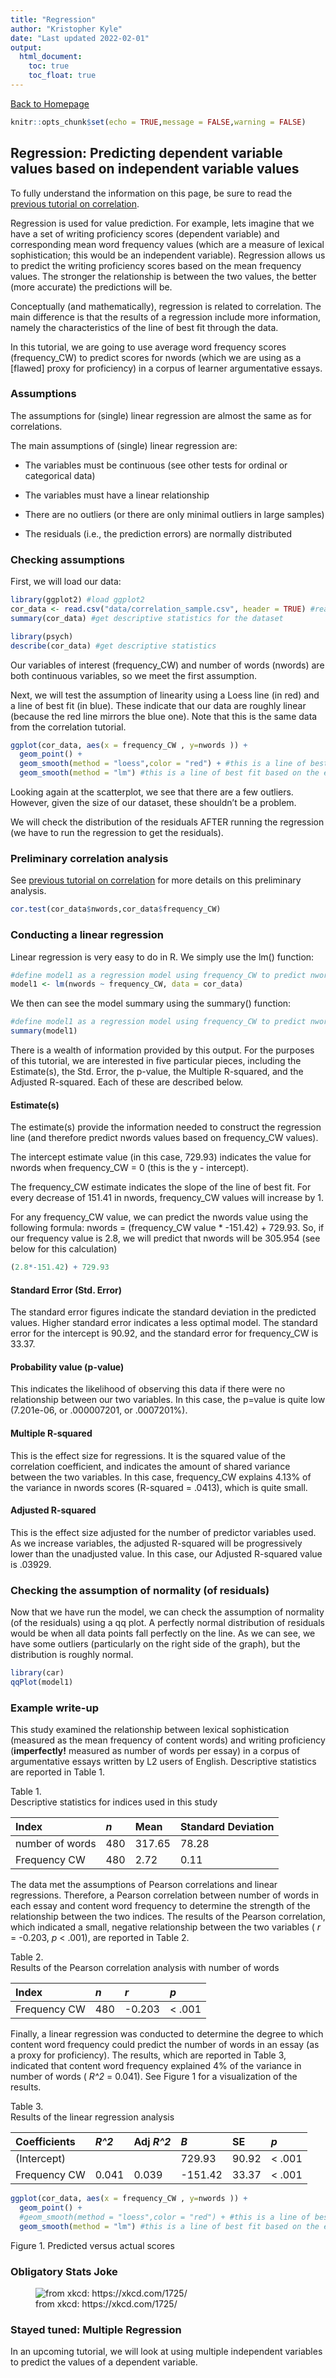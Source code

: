 ```yaml
---
title: "Regression"
author: "Kristopher Kyle"
date: "Last updated 2022-02-01"
output:
  html_document:
    toc: true
    toc_float: true
---
```

[Back to Homepage](https://kristopherkyle.github.io/IntroQuantALRM/)

```r
knitr::opts_chunk$set(echo = TRUE,message = FALSE,warning = FALSE)
```

## Regression: Predicting dependent variable values based on independent variable values

To fully understand the information on this page, be sure to read the [previous tutorial on correlation](https://kristopherkyle.github.io/IntroQuantALRM/9_Correlations.html).

Regression is used for value prediction. For example, lets imagine that we have a set of writing proficiency scores (dependent variable) and corresponding mean word frequency values (which are a measure of lexical sophistication; this would be an independent variable). Regression allows us to predict the writing proficiency scores based on the mean frequency values. The stronger the relationship is between the two values, the better (more accurate) the predictions will be.

Conceptually (and mathematically), regression is related to correlation. The main difference is that the results of a regression include more information, namely the characteristics of the line of best fit through the data.

In this tutorial, we are going to use average word frequency scores (frequency_CW) to predict scores for nwords (which we are using as a [flawed] proxy for proficiency) in a corpus of learner argumentative essays.

### Assumptions
The assumptions for (single) linear regression are almost the same as for correlations.

The main assumptions of (single) linear regression are:

- The variables must be continuous (see other tests for ordinal or categorical data)

- The variables must have a linear relationship

- There are no outliers (or there are only minimal outliers in large samples)

- The residuals (i.e., the prediction errors) are normally distributed 

### Checking assumptions
First, we will load our data:

``` r
library(ggplot2) #load ggplot2
cor_data <- read.csv("data/correlation_sample.csv", header = TRUE) #read the spreadsheet "correlation_sample.csv" into r as a dataframe
summary(cor_data) #get descriptive statistics for the dataset
```

```r
library(psych)
describe(cor_data) #get descriptive statistics
```
Our variables of interest (frequency_CW) and number of words (nwords) are both continuous variables, so we meet the first assumption.

Next, we will test the assumption of linearity using a Loess line (in red) and a line of best fit (in blue). These indicate that our data are roughly linear (because the red line mirrors the blue one). Note that this is the same data from the correlation tutorial.

```r
ggplot(cor_data, aes(x = frequency_CW , y=nwords )) +
  geom_point() +
  geom_smooth(method = "loess",color = "red") + #this is a line of best fit based on a moving average
  geom_smooth(method = "lm") #this is a line of best fit based on the enture dataset

```

Looking again at the scatterplot, we see that there are a few outliers. However, given the size of our dataset, these shouldn't be a problem.

We will check the distribution of the residuals AFTER running the regression (we have to run the regression to get the residuals).

### Preliminary correlation analysis
See [previous tutorial on correlation](https://kristopherkyle.github.io/IntroQuantALRM/9_Correlations.html) for more details on this preliminary analysis.

```r
cor.test(cor_data$nwords,cor_data$frequency_CW)
```
### Conducting a linear regression

Linear regression is very easy to do in R. We simply use the lm() function:

```r
#define model1 as a regression model using frequency_CW to predict nwords
model1 <- lm(nwords ~ frequency_CW, data = cor_data)
```

We then can see the model summary using the summary() function:

```r
#define model1 as a regression model using frequency_CW to predict nwords
summary(model1)
```

There is a wealth of information provided by this output. For the purposes of this tutorial, we are interested in five particular pieces, including the Estimate(s), the Std. Error, the p-value, the Multiple R-squared, and the Adjusted R-squared. Each of these are described below.

#### Estimate(s)
The estimate(s) provide the information needed to construct the regression line (and therefore predict nwords values based on frequency_CW values).

The intercept estimate value (in this case, 729.93) indicates the value for nwords when frequency_CW = 0 (this is the y - intercept).

The frequency_CW estimate indicates the slope of the line of best fit. For every decrease of 151.41 in nwords, frequency_CW values will increase by 1.

For any frequency_CW value, we can predict the nwords value using the following formula: nwords = (frequency_CW value * -151.42) + 729.93. So, if our frequency value is 2.8, we will predict that nwords will be 305.954 (see below for this calculation)

```r
(2.8*-151.42) + 729.93
```


#### Standard Error (Std. Error)
The standard error figures indicate the standard deviation in the predicted values. Higher standard error indicates a less optimal model. The standard error for the intercept is 90.92, and the standard error for frequency_CW is 33.37.

#### Probability value (p-value)
This indicates the likelihood of observing this data if there were no relationship between our two variables. In this case, the p=value is quite low (7.201e-06, or .000007201, or .0007201%).

#### Multiple R-squared
This is the effect size for regressions. It is the squared value of the correlation coefficient, and indicates the amount of shared variance between the two variables. In this case, frequency_CW explains 4.13% of the variance in nwords scores (R-squared = .0413), which is quite small.

#### Adjusted R-squared
This is the effect size adjusted for the number of predictor variables used. As we increase variables, the adjusted R-squared will be progressively lower than the unadjusted value. In this case, our Adjusted R-squared value is .03929.

### Checking the assumption of normality (of residuals)
Now that we have run the model, we can check the assumption of normality (of the residuals) using a qq plot. A perfectly normal distribution of residuals would be when all data points fall perfectly on the line. As we can see, we have some outliers (particularly on the right side of the graph), but the distribution is roughly normal.

```r
library(car)
qqPlot(model1)
```
### Example write-up
This study examined the relationship between lexical sophistication (measured as the mean frequency of content words) and writing proficiency (**imperfectly!** measured as number of words per essay) in a corpus of argumentative essays written by L2 users of English. Descriptive statistics are reported in Table 1.

Table 1.  
Descriptive statistics for indices used in this study

| Index | _n_ | Mean | Standard Deviation | 
| :------ | :--- | :---- | :--- | 
| number of words | 480 | 317.65 | 78.28 | 
| Frequency CW | 480 | 2.72 | 0.11 |

The data met the assumptions of Pearson correlations and linear regressions. Therefore, a Pearson correlation between number of words in each essay and content word frequency to determine the strength of the relationship between the two indices. The results of the Pearson correlation, which indicated a small, negative relationship between the two variables ( _r_ = -0.203, _p_ < .001), are reported in Table 2.

Table 2.  
Results of the Pearson correlation analysis with number of words

| Index | _n_ | _r_ | _p_ | 
| :------ | :--- | :---- | :--- | 
| Frequency CW | 480 | -0.203 | < .001 |

Finally, a linear regression was conducted to determine the degree to which content word frequency could predict the number of words in an essay (as a proxy for proficiency). The results, which are reported in Table 3, indicated that content word frequency explained 4% of the variance in number of words ( _R^2_ = 0.041). See Figure 1 for a visualization of the results.

Table 3.  
Results of the linear regression analysis

| Coefficients | _R^2_ | Adj _R^2_ | _B_     | SE    | _p_    |
| :------      | :---  | :----     | :---    | :---  | :---   |
| (Intercept)  |       |           | 729.93  | 90.92 | < .001 |
| Frequency CW | 0.041 | 0.039     | -151.42 | 33.37 | < .001 |

```r
ggplot(cor_data, aes(x = frequency_CW , y=nwords )) +
  geom_point() +
  #geom_smooth(method = "loess",color = "red") + #this is a line of best fit based on a moving average
  geom_smooth(method = "lm") #this is a line of best fit based on the enture dataset
```

Figure 1. Predicted versus actual scores

### Obligatory Stats Joke
![from xkcd: https://xkcd.com/1725/](https://imgs.xkcd.com/comics/linear_regression.png)

### Stayed tuned: Multiple Regression
In an upcoming tutorial, we will look at using multiple independent variables to predict the values of a dependent variable.
